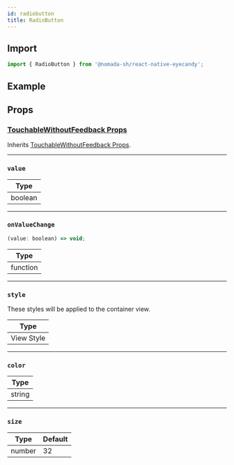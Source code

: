 ```yaml
---
id: radiobutton
title: RadioButton
---
```


## Import

```jsx
import { RadioButton } from '@nomada-sh/react-native-eyecandy';
```

## Example

## Props

### [TouchableWithoutFeedback Props](https://reactnative.dev/docs/touchablewithoutfeedback#props)

Inherits [TouchableWithoutFeedback Props](https://reactnative.dev/docs/touchablewithoutfeedback#props).

---

### `value`

| Type    |
| ------- |
| boolean |

---

### `onValueChange`

```jsx
(value: boolean) => void;
```

| Type     |
| -------- |
| function |

---

### `style`

These styles will be applied to the container view.

| Type       |
| ---------- |
| View Style |

---

### `color`

| Type   |
| ------ |
| string |

---

### `size`

| Type   | Default |
| ------ | ------- |
| number | 32      |
